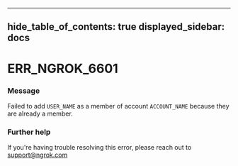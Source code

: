 

---
hide_table_of_contents: true
displayed_sidebar: docs
---


# ERR_NGROK_6601

### Message
Failed to add `USER_NAME` as a member of account `ACCOUNT_NAME` because they are already a member.

<ErrorDetails />



### Further help
If you're having trouble resolving this error, please reach out to [support@ngrok.com](mailto:support@ngrok.com?subject=Help%20with%20ERR_NGROK_6601)

